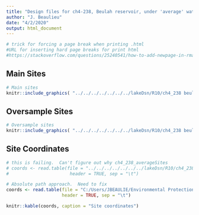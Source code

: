 ```yaml
---
title: "Design files for ch4-238, Beulah reservoir, under 'average' water levels"
author: "J. Beaulieu"
date: "4/2/2020"
output: html_document
---
```


```r
# trick for forcing a page break when printing .html
#URL for inserting hard page breaks for print html
#https://stackoverflow.com/questions/25240541/how-to-add-newpage-in-rmarkdown-in-a-smart-way
```


## Main Sites
```r
# Main sites
knitr::include_graphics( "../../../../../../../lakeDsn/R10/ch4_238 beulah/ch4_238_average/238_averageMain.png")
```
<P style="page-break-before: always">
  
  

## Oversample Sites
```r
# Oversample sites
knitr::include_graphics( "../../../../../../../lakeDsn/R10/ch4_238 beulah/ch4_238_average/238_averageOver.png")
```

<P style="page-break-before: always">
## Site Coordinates
```r
# this is failing.  Can't figure out why ch4_238_averageSites
# coords <- read.table(file = "../../../../../../../lakeDsn/R10/ch4_238 beulah/ch4_238_average/ch4_238_averageSites.txt",
#                       header = TRUE, sep = "\t")

# Absolute path approach.  Need to fix
coords <- read.table(file = "C:/Users/JBEAULIE/Environmental Protection Agency (EPA)/SuRGE Survey of Reservoir Greenhouse gas Emissions - Documents/lakeDsn/R10/ch4_238 beulah/ch4_238_average/ch4_238_averageSites.txt",
                     header = TRUE, sep = "\t")

knitr::kable(coords, caption = "Site coordinates")
```